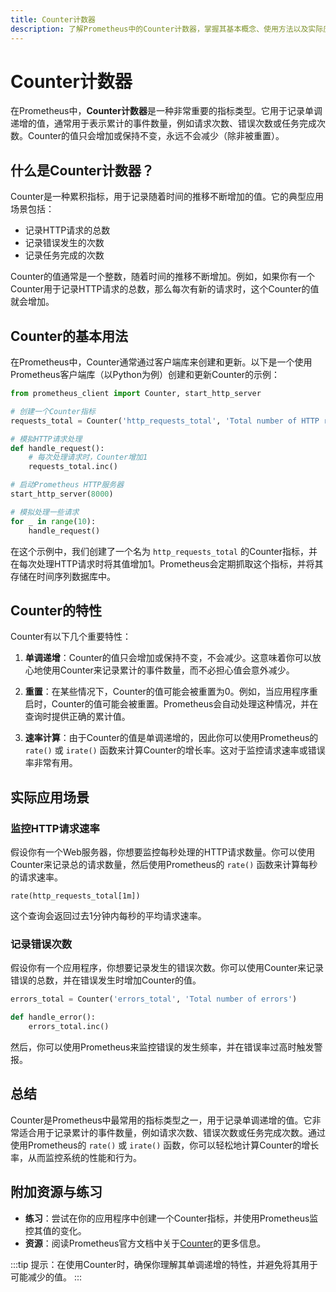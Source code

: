```yaml
---
title: Counter计数器
description: 了解Prometheus中的Counter计数器，掌握其基本概念、使用方法以及实际应用场景。
---
```


# Counter计数器

在Prometheus中，**Counter计数器**是一种非常重要的指标类型。它用于记录单调递增的值，通常用于表示累计的事件数量，例如请求次数、错误次数或任务完成次数。Counter的值只会增加或保持不变，永远不会减少（除非被重置）。

## 什么是Counter计数器？

Counter是一种累积指标，用于记录随着时间的推移不断增加的值。它的典型应用场景包括：

- 记录HTTP请求的总数
- 记录错误发生的次数
- 记录任务完成的次数

Counter的值通常是一个整数，随着时间的推移不断增加。例如，如果你有一个Counter用于记录HTTP请求的总数，那么每次有新的请求时，这个Counter的值就会增加。

## Counter的基本用法

在Prometheus中，Counter通常通过客户端库来创建和更新。以下是一个使用Prometheus客户端库（以Python为例）创建和更新Counter的示例：

```python
from prometheus_client import Counter, start_http_server

# 创建一个Counter指标
requests_total = Counter('http_requests_total', 'Total number of HTTP requests')

# 模拟HTTP请求处理
def handle_request():
    # 每次处理请求时，Counter增加1
    requests_total.inc()

# 启动Prometheus HTTP服务器
start_http_server(8000)

# 模拟处理一些请求
for _ in range(10):
    handle_request()
```

在这个示例中，我们创建了一个名为 `http_requests_total` 的Counter指标，并在每次处理HTTP请求时将其值增加1。Prometheus会定期抓取这个指标，并将其存储在时间序列数据库中。

## Counter的特性

Counter有以下几个重要特性：

1. **单调递增**：Counter的值只会增加或保持不变，不会减少。这意味着你可以放心地使用Counter来记录累计的事件数量，而不必担心值会意外减少。

2. **重置**：在某些情况下，Counter的值可能会被重置为0。例如，当应用程序重启时，Counter的值可能会被重置。Prometheus会自动处理这种情况，并在查询时提供正确的累计值。

3. **速率计算**：由于Counter的值是单调递增的，因此你可以使用Prometheus的 `rate()` 或 `irate()` 函数来计算Counter的增长率。这对于监控请求速率或错误率非常有用。

## 实际应用场景

### 监控HTTP请求速率

假设你有一个Web服务器，你想要监控每秒处理的HTTP请求数量。你可以使用Counter来记录总的请求数量，然后使用Prometheus的 `rate()` 函数来计算每秒的请求速率。

```promql
rate(http_requests_total[1m])
```

这个查询会返回过去1分钟内每秒的平均请求速率。

### 记录错误次数

假设你有一个应用程序，你想要记录发生的错误次数。你可以使用Counter来记录错误的总数，并在错误发生时增加Counter的值。

```python
errors_total = Counter('errors_total', 'Total number of errors')

def handle_error():
    errors_total.inc()
```

然后，你可以使用Prometheus来监控错误的发生频率，并在错误率过高时触发警报。

## 总结

Counter是Prometheus中最常用的指标类型之一，用于记录单调递增的值。它非常适合用于记录累计的事件数量，例如请求次数、错误次数或任务完成次数。通过使用Prometheus的 `rate()` 或 `irate()` 函数，你可以轻松地计算Counter的增长率，从而监控系统的性能和行为。

## 附加资源与练习

- **练习**：尝试在你的应用程序中创建一个Counter指标，并使用Prometheus监控其值的变化。
- **资源**：阅读Prometheus官方文档中关于[Counter](https://prometheus.io/docs/concepts/metric_types/#counter)的更多信息。

:::tip
提示：在使用Counter时，确保你理解其单调递增的特性，并避免将其用于可能减少的值。
:::